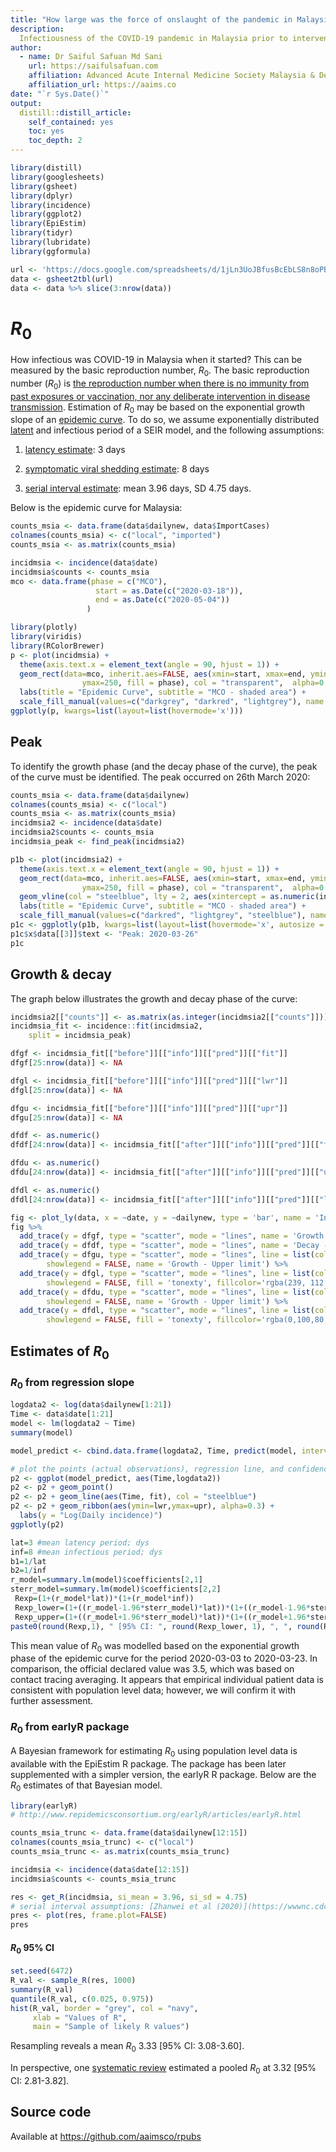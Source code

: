 ```yaml
---
title: "How large was the force of onslaught of the pandemic in Malaysia in the beginning?"
description: 
  Infectiousness of the COVID-19 pandemic in Malaysia prior to intervention.
author:
  - name: Dr Saiful Safuan Md Sani 
    url: https://saifulsafuan.com
    affiliation: Advanced Acute Internal Medicine Society Malaysia & Department of Medicine Hospital Kuala Lumpur
    affiliation_url: https://aaims.co
date: "`r Sys.Date()`"
output: 
  distill::distill_article:
    self_contained: yes
    toc: yes
    toc_depth: 2
---
```

```r
library(distill)
library(googlesheets)
library(gsheet)
library(dplyr)
library(incidence)
library(ggplot2)
library(EpiEstim)
library(tidyr)
library(lubridate)
library(ggformula)
```
```r
url <- 'https://docs.google.com/spreadsheets/d/1jLn3UoJBfusBcEbLS8n8oPBJd6bUiA0WMqZ7LHNkdjw/edit?usp=sharing'
data <- gsheet2tbl(url)
data <- data %>% slice(3:nrow(data))
```

# $R_0$  

How infectious was COVID-19 in Malaysia when it started? This can be measured by the basic reproduction number, $R_0$. The basic reproduction number ($R_0$) is [the reproduction number when there is no immunity from past exposures or vaccination, nor any deliberate intervention in disease transmission](https://www1.health.gov.au/internet/publications/publishing.nsf/Content/mathematical-models~mathematical-models-models.htm~mathematical-models-2.2.htm). Estimation of $R_0$ may be based on the exponential growth slope of an [epidemic curve](https://www.cdc.gov/foodsafety/outbreaks/investigating-outbreaks/epi-curves.html). To do so, we assume exponentially distributed [latent](https://arxiv.org/pdf/1705.01079.pdf) and infectious period of a SEIR model, and the following assumptions:  

1. [latency estimate](https://www.cdc.gov/mmwr/volumes/69/wr/pdfs/mm6914e1-H.pdf): 3 days  

2. [symptomatic viral shedding estimate](https://www.nature.com/articles/s41591-020-0869-5.pdf): 8 days  

3. [serial interval estimate](https://wwwnc.cdc.gov/eid/article/26/6/20-0357_article): mean 3.96 days, SD 4.75 days.      

Below is the epidemic curve for Malaysia:

```r
counts_msia <- data.frame(data$dailynew, data$ImportCases)
colnames(counts_msia) <- c("local", "imported")
counts_msia <- as.matrix(counts_msia)

incidmsia <- incidence(data$date)
incidmsia$counts <- counts_msia
mco <- data.frame(phase = c("MCO"),
                   start = as.Date(c("2020-03-18")),
                   end = as.Date(c("2020-05-04"))
                 )
```
```r
library(plotly)
library(viridis)
library(RColorBrewer)
p <- plot(incidmsia) + 
  theme(axis.text.x = element_text(angle = 90, hjust = 1)) +
  geom_rect(data=mco, inherit.aes=FALSE, aes(xmin=start, xmax=end, ymin=0,
                ymax=250, fill = phase), col = "transparent",  alpha=0.3) +
  labs(title = "Epidemic Curve", subtitle = "MCO - shaded area") +
  scale_fill_manual(values=c("darkgrey", "darkred", "lightgrey"), name = "Key")
ggplotly(p, kwargs=list(layout=list(hovermode='x')))
```

## Peak

To identify the growth phase (and the decay phase of the curve), the peak of the curve must be identified. The peak occurred on 26th March 2020: 

```r
counts_msia <- data.frame(data$dailynew)
colnames(counts_msia) <- c("local")
counts_msia <- as.matrix(counts_msia)
incidmsia2 <- incidence(data$date)
incidmsia2$counts <- counts_msia
incidmsia_peak <- find_peak(incidmsia2)

p1b <- plot(incidmsia2) + 
  theme(axis.text.x = element_text(angle = 90, hjust = 1)) +
  geom_rect(data=mco, inherit.aes=FALSE, aes(xmin=start, xmax=end, ymin=0,
                ymax=250, fill = phase), col = "transparent",  alpha=0.3) +
  geom_vline(col = "steelblue", lty = 2, aes(xintercept = as.numeric(incidmsia_peak), text = paste(incidmsia_peak))) + 
  labs(title = "Epidemic Curve", subtitle = "MCO - shaded area") +
  scale_fill_manual(values=c("darkred", "lightgrey", "steelblue"), name = "Key")
p1c <- ggplotly(p1b, kwargs=list(layout=list(hovermode='x', autosize = F, width = 766, height = 500, margin = m)))
p1c$x$data[[3]]$text <- "Peak: 2020-03-26"
p1c
```

## Growth & decay

The graph below illustrates the growth and decay phase of the curve:

```r
incidmsia2[["counts"]] <- as.matrix(as.integer(incidmsia2[["counts"]]))
incidmsia_fit <- incidence::fit(incidmsia2, 
    split = incidmsia_peak)

dfgf <- incidmsia_fit[["before"]][["info"]][["pred"]][["fit"]]
dfgf[25:nrow(data)] <- NA

dfgl <- incidmsia_fit[["before"]][["info"]][["pred"]][["lwr"]]
dfgl[25:nrow(data)] <- NA

dfgu <- incidmsia_fit[["before"]][["info"]][["pred"]][["upr"]]
dfgu[25:nrow(data)] <- NA

dfdf <- as.numeric()
dfdf[24:nrow(data)] <- incidmsia_fit[["after"]][["info"]][["pred"]][["fit"]]

dfdu <- as.numeric()
dfdu[24:nrow(data)] <- incidmsia_fit[["after"]][["info"]][["pred"]][["upr"]]

dfdl <- as.numeric()
dfdl[24:nrow(data)] <- incidmsia_fit[["after"]][["info"]][["pred"]][["lwr"]]
```

```r
fig <- plot_ly(data, x = ~date, y = ~dailynew, type = 'bar', name = 'Incidence')
fig %>% 
  add_trace(y = dfgf, type = "scatter", mode = "lines", name = 'Growth - Fit') %>% 
  add_trace(y = dfdf, type = "scatter", mode = "lines", name = 'Decay - Fit') %>% 
  add_trace(y = dfgu, type = "scatter", mode = "lines", line = list(color = 'transparent'),
        showlegend = FALSE, name = 'Growth - Upper limit') %>% 
  add_trace(y = dfgl, type = "scatter", mode = "lines", line = list(color = 'transparent'),
        showlegend = FALSE, fill = 'tonexty', fillcolor='rgba(239, 112, 21,0.4)', name = 'Growth - Lower limit') %>% 
  add_trace(y = dfdu, type = "scatter", mode = "lines", line = list(color = 'transparent'),
        showlegend = FALSE, name = 'Growth - Upper limit') %>% 
  add_trace(y = dfdl, type = "scatter", mode = "lines", line = list(color = 'transparent'),
        showlegend = FALSE, fill = 'tonexty', fillcolor='rgba(0,100,80,0.4)', name = 'Growth - Lower limit')
```

## Estimates of $R_0$

### $R_0$ from regression slope

```r
logdata2 <- log(data$dailynew[1:21])
Time <- data$date[1:21]
model <- lm(logdata2 ~ Time)
summary(model)
```

```r
model_predict <- cbind.data.frame(logdata2, Time, predict(model, interval = 'confidence'))

# plot the points (actual observations), regression line, and confidence interval
p2 <- ggplot(model_predict, aes(Time,logdata2))
p2 <- p2 + geom_point()
p2 <- p2 + geom_line(aes(Time, fit), col = "steelblue")
p2 <- p2 + geom_ribbon(aes(ymin=lwr,ymax=upr), alpha=0.3) +
  labs(y = "Log(Daily incidence)")
ggplotly(p2)
```

```r
lat=3 #mean latency period; dys
inf=8 #mean infectious period; dys
b1=1/lat
b2=1/inf
r_model=summary.lm(model)$coefficients[2,1]
sterr_model=summary.lm(model)$coefficients[2,2]
 Rexp=(1+(r_model*lat))*(1+(r_model*inf)) 
 Rexp_lower=(1+((r_model-1.96*sterr_model)*lat))*(1+((r_model-1.96*sterr_model)*inf))
 Rexp_upper=(1+((r_model+1.96*sterr_model)*lat))*(1+((r_model+1.96*sterr_model)*inf)) 
paste0(round(Rexp,1), " [95% CI: ", round(Rexp_lower, 1), ", ", round(Rexp_upper, 1), "]")
```

This mean value of $R_0$ was modelled based on the exponential growth phase of the epidemic curve for the period 2020-03-03 to 2020-03-23. In comparison, the official declared value was 3.5, which was based on contact tracing averaging. It appears that empirical individual patient data is consistent with population level data; however, we will confirm it with further assessment.

### $R_0$ from earlyR package  

A Bayesian framework for estimating $R_0$ using population level data is available with the EpiEstim R package. The package has been later supplemented with a simpler version, the earlyR R package. Below are the $R_0$ estimates of that Bayesian model.

```r
library(earlyR)
# http://www.repidemicsconsortium.org/earlyR/articles/earlyR.html  

counts_msia_trunc <- data.frame(data$dailynew[12:15])
colnames(counts_msia_trunc) <- c("local")
counts_msia_trunc <- as.matrix(counts_msia_trunc)

incidmsia <- incidence(data$date[12:15])
incidmsia$counts <- counts_msia_trunc

res <- get_R(incidmsia, si_mean = 3.96, si_sd = 4.75)
# serial interval assumptions: [Zhanwei et al (2020)](https://wwwnc.cdc.gov/eid/article/26/6/20-0357_article)
pres <- plot(res, frame.plot=FALSE)
pres
```

#### $R_0$ 95% CI

```r
set.seed(6472)
R_val <- sample_R(res, 1000)
summary(R_val)
quantile(R_val, c(0.025, 0.975))
hist(R_val, border = "grey", col = "navy",
     xlab = "Values of R",
     main = "Sample of likely R values")
```

Resampling reveals a mean $R_0$ 3.33 [95% CI: 3.08-3.60].

In perspective, one [systematic review](https://www.jpmph.org/journal/view.php?doi=10.3961/jpmph.20.076) estimated a pooled $R_0$ at 3.32 [95% CI: 2.81-3.82].

## Source code {.appendix}

Available at <https://github.com/aaimsco/rpubs>